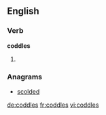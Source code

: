 
==English==

===Verb===
'''coddles'''

# {{third-person singular of|coddle}}

===Anagrams===
* [[scolded#English|scolded]]

[[de:coddles]]
[[fr:coddles]]
[[vi:coddles]]
